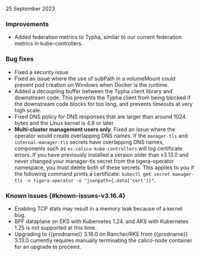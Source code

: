 25 September 2023

### Improvements

- Added federation metrics to Typha, similar to our current federation metrics in kube-controllers.

### Bug fixes
- Fixed a security issue.
- Fixed an issue where the use of subPath in a volumeMount could prevent pod creation on Windows when Docker is the runtime.
- Added a decoupling buffer between the Typha client library and downstream code. This prevents the Typha client from being blocked if the downstream code blocks for too long, and prevents timeouts at very high scale.
- Fixed DNS policy for DNS responses that are larger than around 1024 bytes and the Linux kernel is 4.8 or later.
- **Multi-cluster management users only**. Fixed an issue where the operator would create overlapping DNS names. If the `manager-tls` and `internal-manager-tls` secrets have overlapping DNS names, components such as `es-calico-kube-controllers` will log certificate errors. If you have previously installed a version older than v3.13.0 and never changed your manager-tls secret from the tigera-operator namespace, you must delete both of these secrets. This applies to you if the following command prints a certificate: `kubectl get secret manager-tls -n tigera-operator -o "jsonpath={.data['cert']}"`.

### Known issues {#known-issues-v3.16.4}

- Enabling TCP stats may result in a memory leak because of a kernel bug.
- BPF dataplane on EKS with Kubernetes 1.24, and AKS with Kubernetes 1.25 is not supported at this time.
- Upgrading to {{prodname}} 3.16.0 on Rancher/RKE from {{prodname}} 3.13.0 currently requires manually terminating the calico-node container for an upgrade to proceed.
